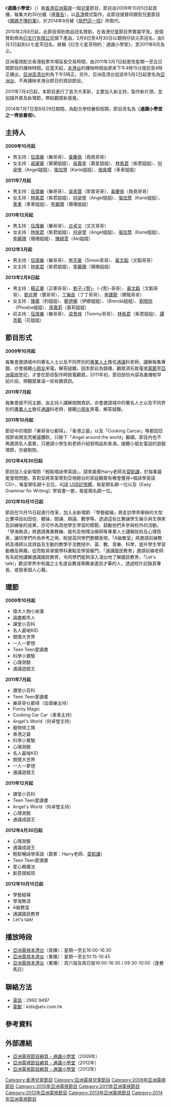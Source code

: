 {{亞視節目
|中文節目名=通識小學堂
|英文節目名=Q&A Lessons
|圖像=[[File:ATV_Q&A_Lessons_news.jpg|300px]]
|類型=兒童節目
|監製=[[周啟棠|周啟棠]]
|編導=[[李衡碩|李衡碩]]
|編審=[[陳鵬飛|陳鵬飛]]
|主持=[[楊正軍|楊正軍]]、[[劉子葱|劉子-{葱}-]]、[[黃文韜|黃文韜]]、[[劉兆豐|劉兆豐]]、<br/>[[丁瀚良|丁瀚良]]、[[李建龍|李建龍]]、[[陳蕾|陳　蕾]]、[[鄭伊娜|鄭伊娜]]、<br/>{{link-yue|齊蕙盈|齊蕙盈}}、[[劉晴欣|劉晴欣]]、[[周嘉莉|周嘉莉]]
|演出=
|主題曲=
|片頭曲=
|作曲=
|填詞=
|主唱=
|標語=通識小學堂，樣樣都在行！
|國家={{HK}}
|語言=[[粵語|粵語]]
|集數=1280
|每集長=30分鐘（連廣告）
|製作公司=[[亞洲電視有限公司|亞洲電視有限公司]]
|aTV-11首播日期=2009年10月5日－2014年8月29日
|aTV-11視頻制式=
|aTV-11音訊制式=
|aTV-11首播時間=星期一至五 16:00-16:30
|相關節目=
|官方網站=http://www.hkatv.com/zh-hk/pages/47/
|備註=}}
《'''通識小學堂'''》（{{lang-en|'''Q&A Lessons'''}}）是[[香港|香港]][[亞洲電視|亞洲電視]]一個[[兒童|兒童]]節目，節目由2009年10月5日起首播，每集大約30分鐘（連[[廣告|廣告]]），以[[高清|高清]]模式製作。此節目接替同類型兒童節目《[[媽媽不懂的事|媽媽不懂的事]]》，於2014年9月被《[[我們這一班_(亞洲電視節目)|我們這一班]]》所取代。

2010年2月8日起，此節目得到商品冠名贊助，在香港兒童節目界實屬罕見。首個贊助商為[[衍生行有限公司|衍生行有限公司]]旗下產品，2月8日至4月30日以聰明仔狀元茶冠名，由5月3日起則以七星茶冠名，故稱《衍生七星茶特約：通識小學堂》，至2011年6月為止。

亞洲電視配合香港股票市場延長交易時間，由2011年3月7日起更改星期一至五日間節目的播映時間。從當天起，[[本港台|本港台]]的播映時間由原來下午4時15分提前至4時正播出，[[亞洲高清台|亞洲高清台]]則為下午5時正。另外，亞洲高清台從該年5月2日起更名為[[亞洲電視亞洲台|亞洲台]]，不再播映本港台即日的資訊節目。

2011年7月4日起，本節目進行了首次大革新，主要加入新主持，製作新片頭，並加插外景及新環節，帶給觀眾新感覺。

2014年7月7日至8月29日期間，為配合學校暑假假期，節目改名為《'''通識小學堂之一齊放暑假'''》。

==主持人==
'''2009年10月起'''
*男主持：[[伍偉樂|伍偉樂]]（樂哥哥）、[[黃慶堯|黃慶堯]]（堯堯哥哥）
*女主持：[[戚黛黛|戚黛黛]]（黛黛姐姐）、[[吳嘉星|吳嘉星]]（嘉星姐姐）、[[林紫君|林紫君]]（紫君姐姐）、[[何卓瑩|何卓瑩]]（Angel姐姐）、[[張加慧|張加慧]]（Karie姐姐）、[[張紫櫻|張紫櫻]]（車車姐姐）

'''2011年7月起'''
*男主持：[[伍偉樂|伍偉樂]]（樂哥哥）、[[吳家寶|吳家寶]]（家寶哥哥）、[[黃慶堯|黃慶堯]]（堯堯哥哥）
*女主持：[[林紫君|林紫君]]（紫君姐姐）、[[何卓瑩|何卓瑩]]（Angel姐姐）、[[張加慧|張加慧]]（Karie姐姐）、[[車車|車車]]（車車姐姐）、[[李麗珊_(藝人)|李麗珊]]（珊珊姐姐）

'''2011年12月起'''
*男主持：[[伍偉樂|伍偉樂]]（樂哥哥）、[[古卓文|古卓文]]（文文哥哥）
*女主持：[[林紫君|林紫君]]（紫君姐姐）、[[何卓瑩|何卓瑩]]（Angel姐姐）、[[張加慧|張加慧]]（Karie姐姐）、[[李麗珊_(藝人)|李麗珊]]（珊珊姐姐）、[[陳綺雯|陳綺雯]]（Aki姐姐）

'''2012年3月起'''
*男主持：[[伍偉樂|伍偉樂]]（樂哥哥）、[[李志豪|李志豪]]（Simon哥哥）、[[黃文韜|黃文韜]]（文韜哥哥）
*女主持：[[林紫君|林紫君]]（紫君姐姐）、[[李麗珊_(藝人)|李麗珊]]（珊珊姐姐）

'''2013年2月8日起'''
*男主持：[[楊正軍|楊正軍]]（正軍哥哥）、[[劉子葱|劉子-{葱}-]]（-{葱}-哥哥）、[[黃文韜|黃文韜]]（文韜哥哥）、[[劉兆豐|劉兆豐]]（豐哥哥）、[[丁瀚良|丁瀚良]]（丁丁哥哥）、[[李建龍|李建龍]]（建龍哥哥）
*女主持：[[陳蕾|陳蕾]]（豹姐姐）、[[鄭伊娜|鄭伊娜]]（伊娜姐姐）、{{link-yue|齊蕙盈|齊蕙盈}}（Brenda姐姐）、[[劉晴欣|劉晴欣]]（Phoebe姐姐）、[[周嘉莉|周嘉莉]]（嘉莉姐姐）
*前主持：[[伍偉樂|伍偉樂]]（樂哥哥）、[[梁景煌|梁景煌]]（Tommy哥哥）、[[林紫君|林紫君]]（紫君姐姐）、[[譚杏藍|譚杏藍]]（花姐姐）

==節目形式==
'''2009年10月起'''

每集會邀請城中的著名人士以及不同界別的[[專業人士|專業人士]]擔任[[通識|通識]]科老師，講解每集專題，亦會接聽[[小朋友|小朋友]]來電，解答疑難。因本節目為錄播，觀眾須先致電或[[電郵|電郵]]至[[亞洲電視|亞洲電視]]登記，才會在節目製作時致電觀眾。2011年初，節目部份內容為重播較早前片段，帶觀眾重溫一些有趣資訊。

'''2011年7月起'''

每集會就不同主題，由主持人講解相關資訊，亦會邀請城中的著名人士以及不同界別的[[專業人士|專業人士]]擔任[[通識|通識]]科老師，接聽[[小朋友|小朋友]]來電，解答疑難。

'''2011年10月起'''

節目中的環節「樂哥哥乜都得」、「香港之最」以及「Cooking Carcar」等都因亞視節省開支而被逼腰砍，只餘下「Angel around the world」繼續。節目內也不再邀請名人嘉賓，只邀請小學生和老師介紹發明品和表演。接聽小朋友電話的遊戲環節，亦被刪除。

'''2012年4月30日起'''

節目加入全新環節「輕鬆唱詠學英語」，請來嘉賓Harry老師及[[莫凱謙|莫凱謙]]，於每集最尾會問問題，答對並將答案寄到亞視總台的家庭觀眾有機會獲得<唱詠學英語CD>，每星期名額十五位，4[[GB|GB]] [[USB記憶體|USB記憶體]]，每星期名額一位以及《Easy Grammar for Writing》學習書一套，每星期名額一位。

'''2012年10月15日起'''

節目在10月15日起進行改革，加入全新環節:「學藝縱橫」將走訪學界舉辦的大型比賽項目如田徑、體操、朗誦、辯論、數學等，透過這些比賽讓學生展示與生俱來及訓練後的成果，亦可作為其他學生學習的模範，鼓勵他們多參與校外的活動，「學海無涯」將邀請專業教練、裁判及物理治療師等專業人士講解技術及心理質素，讓同學們作為參考之用，盼提高同學們整體表現，「A級教室」將邀請前線教師及導師以具效益及生動的教學手法教授中、英、數、音樂、科學，提升學生學習動機及興趣，從而輕易掌握學科重點及學習竅門，「通識國民教育」邀請前線老師有系統地講解通識國民教育，令同學們能夠深入淺出地了解國民教育，「Let's talk!」歡迎學界中有識之士毛遂自薦或舉薦身邊具才華的人，透過短片記錄其專長，或發表個人心聲。

==環節==
'''2009年10月起'''
*偉大人物小故事
*論盡都市人
*課堂小百科
*名人最啱KID
*關懷大世界
*一人一夢想
*Teen Teen愛讀書
*科學小實驗
*心理測驗
*通識遊戲王

'''2011年7月起'''
*課堂小百科
*Teen Teen愛讀書
*樂哥哥乜都得（伍偉樂主持）
*Funny Magic
*Cooking Car Car（車車主持）
*Angel's World（何卓瑩主持）
*寵物特工隊
*香港之最
*科學小實驗
*心理測驗
*名人最啱KID
*關懷大世界
*一人一夢想
*通識遊戲王

'''2011年12月起'''
*課堂小百科
*Teen Teen愛讀書
*Angel's World（何卓瑩主持）
*心理測驗
*通識成語王

'''2012年4月30日起'''
*心理測驗
*通識成語王
*輕鬆暢詠學英語（嘉賓：Harry老師、[[莫凱謙|莫凱謙]]）
*Teen Teen愛讀書
*愛心顯魔法
*創意摺紙班

'''2012年10月15日起'''
*學藝縱橫
*學海無涯
*A級教室
*通識國民教育
*Let's talk!

==播放時段==
* [[亞洲電視|亞洲電視]][[本港台|本港台]]（首播）：星期一至五16:00-16:30
* [[亞洲電視|亞洲電視]][[本港台|本港台]]（重播）：星期一至五10:15-10:45
* [[亞洲電視|亞洲電視]][[本港台|本港台]]（重播）：周六版及周日版16:00-16:30 / 09:30-10:00（逢賽馬日）

==聯絡方法==
* [[電話|電話]]：2992 9497
* [[電郵|電郵]]：kids@atv.com.hk

==參考資料==
{{Reflist}}

==外部連結==
*[https://web.archive.org/web/20091029003330/http://www.hkatv.com/v3/infoprogram/09/qna_lessons/ 亞洲電視節目網頁 - 通識小學堂]（2009年）
*[https://web.archive.org/web/20121217030623/http://www.hkatv.com/v5/12/qna_lessons_new/  亞洲電視節目網頁 - 通識小學堂]（2012年）
*[http://www.hkatv.com/zh-hk/pages/47/  亞洲電視節目網頁 - 通識小學堂]{{dead link|date=2018年4月 |bot=InternetArchiveBot |fix-attempted=yes }}（2013年）

{{亞洲電視兒童節目}}

[[Category:香港兒童節目|Category:香港兒童節目]]
[[Category:亞洲電視兒童節目|Category:亞洲電視兒童節目]]
[[Category:2009年亞洲電視節目|Category:2009年亞洲電視節目]]
[[Category:2010年亞洲電視節目|Category:2010年亞洲電視節目]]
[[Category:2011年亞洲電視節目|Category:2011年亞洲電視節目]]
[[Category:2012年亞洲電視節目|Category:2012年亞洲電視節目]]
[[Category:2013年亞洲電視節目|Category:2013年亞洲電視節目]]
[[Category:2014年亞洲電視節目|Category:2014年亞洲電視節目]]